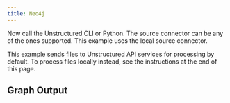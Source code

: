 ```yaml
---
title: Neo4j
---
```



<NewDocument />


<SharedNeo4j />

Now call the Unstructured CLI or Python. The source connector can be any of the ones supported. This example uses the local source connector.

This example sends files to Unstructured API services for processing by default. To process files locally instead, see the instructions at the end of this page.


<CodeGroup>
  <Neo4jAPISh />
  <Neo4jAPIPyV2 />
</CodeGroup>


<SharedPartitionByAPIOSS/>

## Graph Output


<Neo4jGraphFormat />

